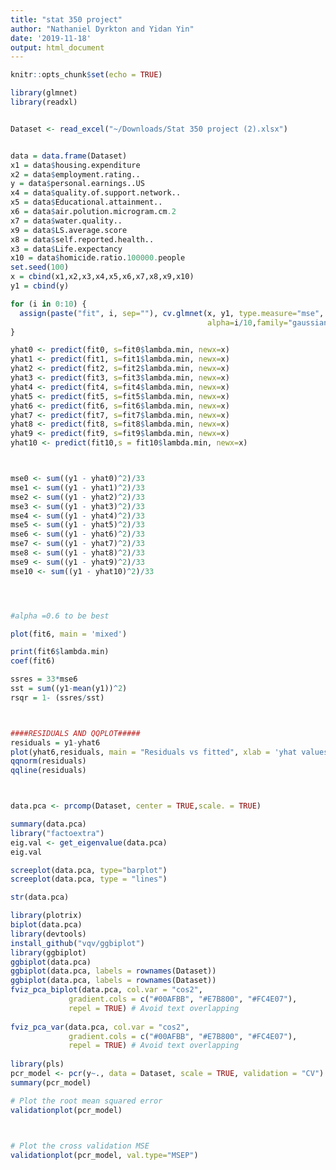 ```yaml
---
title: "stat 350 project"
author: "Nathaniel Dyrkton and Yidan Yin"
date: '2019-11-18'
output: html_document
---
```


```r
knitr::opts_chunk$set(echo = TRUE)
```

```r
library(glmnet)
library(readxl)


Dataset <- read_excel("~/Downloads/Stat 350 project (2).xlsx")


data = data.frame(Dataset)
x1 = data$housing.expenditure
x2 = data$employment.rating..
y = data$personal.earnings..US
x4 = data$quality.of.support.network..
x5 = data$Educational.attainment..
x6 = data$air.polution.microgram.cm.2
x7 = data$water.quality..
x9 = data$LS.average.score
x8 = data$self.reported.health..
x3 = data$Life.expectancy
x10 = data$homicide.ratio.100000.people
set.seed(100)
x = cbind(x1,x2,x3,x4,x5,x6,x7,x8,x9,x10)
y1 = cbind(y)

for (i in 0:10) {
  assign(paste("fit", i, sep=""), cv.glmnet(x, y1, type.measure="mse", 
                                            alpha=i/10,family="gaussian"))
}

yhat0 <- predict(fit0, s=fit0$lambda.min, newx=x)
yhat1 <- predict(fit1, s=fit1$lambda.min, newx=x)
yhat2 <- predict(fit2, s=fit2$lambda.min, newx=x)
yhat3 <- predict(fit3, s=fit3$lambda.min, newx=x)
yhat4 <- predict(fit4, s=fit4$lambda.min, newx=x)
yhat5 <- predict(fit5, s=fit5$lambda.min, newx=x)
yhat6 <- predict(fit6, s=fit6$lambda.min, newx=x)
yhat7 <- predict(fit7, s=fit7$lambda.min, newx=x)
yhat8 <- predict(fit8, s=fit8$lambda.min, newx=x)
yhat9 <- predict(fit9, s=fit9$lambda.min, newx=x)
yhat10 <- predict(fit10,s = fit10$lambda.min, newx=x)



mse0 <- sum((y1 - yhat0)^2)/33
mse1 <- sum((y1 - yhat1)^2)/33
mse2 <- sum((y1 - yhat2)^2)/33
mse3 <- sum((y1 - yhat3)^2)/33
mse4 <- sum((y1 - yhat4)^2)/33
mse5 <- sum((y1 - yhat5)^2)/33
mse6 <- sum((y1 - yhat6)^2)/33
mse7 <- sum((y1 - yhat7)^2)/33
mse8 <- sum((y1 - yhat8)^2)/33
mse9 <- sum((y1 - yhat9)^2)/33
mse10 <- sum((y1 - yhat10)^2)/33




#alpha =0.6 to be best

plot(fit6, main = 'mixed')

print(fit6$lambda.min)
coef(fit6)

ssres = 33*mse6
sst = sum((y1-mean(y1))^2)
rsqr = 1- (ssres/sst)



####RESIDUALS AND QQPLOT#####
residuals = y1-yhat6
plot(yhat6,residuals, main = "Residuals vs fitted", xlab = 'yhat values')
qqnorm(residuals)
qqline(residuals)




```





```r
data.pca <- prcomp(Dataset, center = TRUE,scale. = TRUE)

summary(data.pca)
library("factoextra")
eig.val <- get_eigenvalue(data.pca)
eig.val

screeplot(data.pca, type="barplot")
screeplot(data.pca, type = "lines")

str(data.pca)

library(plotrix)
biplot(data.pca)
library(devtools)
install_github("vqv/ggbiplot")
library(ggbiplot)
ggbiplot(data.pca)
ggbiplot(data.pca, labels = rownames(Dataset))
ggbiplot(data.pca, labels = rownames(Dataset))
fviz_pca_biplot(data.pca, col.var = "cos2",
             gradient.cols = c("#00AFBB", "#E7B800", "#FC4E07"), 
             repel = TRUE) # Avoid text overlapping
             
fviz_pca_var(data.pca, col.var = "cos2",
             gradient.cols = c("#00AFBB", "#E7B800", "#FC4E07"), 
             repel = TRUE) # Avoid text overlapping
             
library(pls)
pcr_model <- pcr(y~., data = Dataset, scale = TRUE, validation = "CV")
summary(pcr_model)

# Plot the root mean squared error
validationplot(pcr_model)


 
# Plot the cross validation MSE
validationplot(pcr_model, val.type="MSEP")






```


